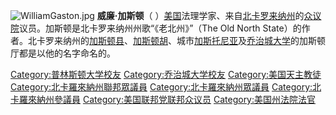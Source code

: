 {{unreferenced|time=2013-05-16T09:04:22+00:00}}
[[Image:WilliamGaston.jpg|thumb]]
'''威廉·加斯顿'''（{{lang-en|William J. Gaston }} {{bd|1778年|9月19日|1844年|1月23日}}）[[美国|美国]]法理学家、来自[[北卡罗来纳州|北卡罗来纳州]]的[[美国众议院|众议院]]议员。加斯顿是北卡罗来纳州州歌“《老北州》”（The Old North State）的作者。北卡罗来纳州的[[加斯顿县_(北卡罗来纳州)|加斯顿县]]、[[加斯顿胡|加斯顿胡]]、城市[[加斯托尼亚|加斯托尼亚]]及[[乔治城大学|乔治城大学]]的加斯顿厅都是以他的名字命名的。

{{Authority control}}
{{DEFAULTSORT: Gaston, William}}
[[Category:普林斯顿大学校友|Category:普林斯顿大学校友]]
[[Category:乔治城大学校友|Category:乔治城大学校友]]
[[Category:美国天主教徒|Category:美国天主教徒]]
[[Category:北卡羅來納州聯邦眾議員|Category:北卡羅來納州聯邦眾議員]]
[[Category:北卡羅來納州眾議員|Category:北卡羅來納州眾議員]]
[[Category:北卡羅來納州參議員|Category:北卡羅來納州參議員]]
[[Category:美国联邦党联邦众议员|Category:美国联邦党联邦众议员]]
[[Category:美国州法院法官|Category:美国州法院法官]]